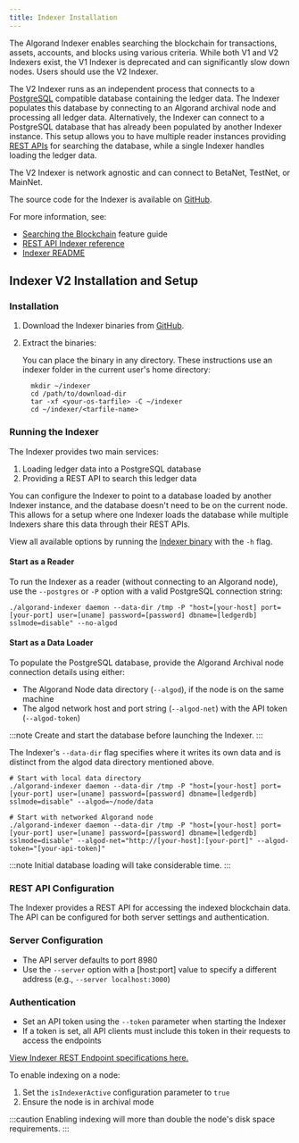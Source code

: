 ```yaml
---
title: Indexer Installation
---
```



The Algorand Indexer enables searching the blockchain for transactions, assets, accounts, and blocks
using various criteria. While both V1 and V2 Indexers exist, the V1 Indexer is deprecated and can
significantly slow down nodes. Users should use the V2 Indexer.

The V2 Indexer runs as an independent process that connects to a
[PostgreSQL](https://www.postgresql.org/) compatible database containing the ledger data. The
Indexer populates this database by connecting to an Algorand archival node and processing all ledger
data. Alternatively, the Indexer can connect to a PostgreSQL database that has already been
populated by another Indexer instance. This setup allows you to have multiple reader instances
providing [REST APIs](https://developer.algorand.org/docs/rest-apis/indexer) for searching the
database, while a single Indexer handles loading the ledger data.

The V2 Indexer is network agnostic and can connect to BetaNet, TestNet, or MainNet.

The source code for the Indexer is available on [GitHub](https://github.com/algorand/indexer).

For more information, see:

- [Searching the Blockchain](https://developer.algorand.org/docs/get-details/indexer) feature guide
- [REST API Indexer reference](https://developer.algorand.org/docs/rest-apis/indexer)
- [Indexer README](https://github.com/algorand/indexer)

## Indexer V2 Installation and Setup

### Installation

<Steps>

1. Download the Indexer binaries from [GitHub](https://github.com/algorand/indexer/releases).

2. Extract the binaries:

   You can place the binary in any directory. These instructions use an indexer folder in the current
   user's home directory:

   ```shell showLineNumbers=false frame=none
     mkdir ~/indexer
     cd /path/to/download-dir
     tar -xf <your-os-tarfile> -C ~/indexer
     cd ~/indexer/<tarfile-name>
   ```

</Steps>

### Running the Indexer

The Indexer provides two main services:

1.  Loading ledger data into a PostgreSQL database
2.  Providing a REST API to search this ledger data

You can configure the Indexer to point to a database loaded by another Indexer instance, and the
database doesn't need to be on the current node. This allows for a setup where one Indexer loads the
database while multiple Indexers share this data through their REST APIs.

View all available options by running the
[Indexer binary](https://developer.algorand.org/docs/clis/indexer/indexer/) with the `-h` flag.

#### Start as a Reader

To run the Indexer as a reader (without connecting to an Algorand node), use the `--postgres` or
`-P` option with a valid PostgreSQL connection string:

```shell showLineNumbers=false frame=none
./algorand-indexer daemon --data-dir /tmp -P "host=[your-host] port=[your-port] user=[uname] password=[password] dbname=[ledgerdb] sslmode=disable" --no-algod
```

#### Start as a Data Loader

To populate the PostgreSQL database, provide the Algorand Archival node connection details using
either:

- The Algorand Node data directory (`--algod`), if the node is on the same machine
- The algod network host and port string (`--algod-net`) with the API token (`--algod-token`)

:::note
Create and start the database before launching the Indexer.
:::

The Indexer's `--data-dir` flag specifies where it writes its own data and is distinct from the
algod data directory mentioned above.

```shell showLineNumbers=false frame=none
# Start with local data directory
./algorand-indexer daemon --data-dir /tmp -P "host=[your-host] port=[your-port] user=[uname] password=[password] dbname=[ledgerdb] sslmode=disable" --algod=~/node/data

# Start with networked Algorand node
./algorand-indexer daemon --data-dir /tmp -P "host=[your-host] port=[your-port] user=[uname] password=[password] dbname=[ledgerdb] sslmode=disable" --algod-net="http://[your-host]:[your-port]" --algod-token="[your-api-token]"
```

:::note
Initial database loading will take considerable time.
:::

### REST API Configuration

The Indexer provides a REST API for accessing the indexed blockchain data. The API can be configured
for both server settings and authentication.

### Server Configuration

- The API server defaults to port 8980
- Use the `--server` option with a [host:port] value to specify a different address (e.g.,
  `--server localhost:3000`)

### Authentication

- Set an API token using the `--token` parameter when starting the Indexer
- If a token is set, all API clients must include this token in their requests to access the
  endpoints

[View Indexer REST Endpoint specifications here.](https://developer.algorand.org/docs/rest-apis/restendpoints/)

To enable indexing on a node:

1. Set the `isIndexerActive` configuration parameter to `true`
2. Ensure the node is in archival mode

:::caution
Enabling indexing will more than double the node's disk space requirements.
:::

